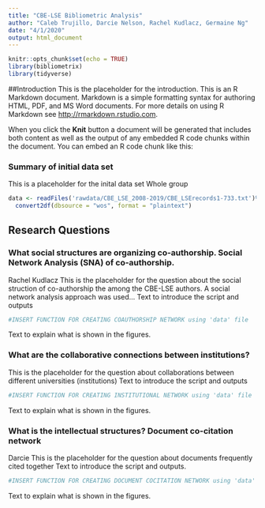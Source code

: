 ```yaml
---
title: "CBE-LSE Bibliometric Analysis"
author: "Caleb Trujillo, Darcie Nelson, Rachel Kudlacz, Germaine Ng"
date: "4/1/2020"
output: html_document
---
```


```r
knitr::opts_chunk$set(echo = TRUE)
library(bibliometrix)
library(tidyverse)
```

##Introduction
This is the placeholder for the introduction. This is an R Markdown document. Markdown is a simple formatting syntax for authoring HTML, PDF, and MS Word documents. For more details on using R Markdown see <http://rmarkdown.rstudio.com>.

When you click the **Knit** button a document will be generated that includes both content as well as the output of any embedded R code chunks within the document. You can embed an R code chunk like this:


### Summary of initial data set
This is a placeholder for the inital data set
Whole group
```r
data <- readFiles('rawdata/CBE_LSE_2008-2019/CBE_LSErecords1-733.txt')%>%
  convert2df(dbsource = "wos", format = "plaintext")
```

## Research Questions

### What social structures are organizing co-authorship. Social Network Analysis (SNA) of co-authorship.
Rachel Kudlacz 
This is the placeholder for the question about the social struction of co-authorship the among the CBE-LSE authors. A social network analysis approach was used...
Text to introduce the script and outputs
```r
#INSERT FUNCTION FOR CREATING COAUTHORSHIP NETWORK using 'data' file

```
Text to explain what is shown in the figures.

### What are the collaborative connections between institutions?
This is the placeholder for the question about collaborations between different universities (institutions)
Text to introduce the script and outputs
```r
#INSERT FUNCTION FOR CREATING INSTITUTIONAL NETWORK using 'data' file

```
Text to explain what is shown in the figures.

### What is the intellectual structures? Document co-citation network
Darcie
This is the placeholder for the question about documents frequently cited together
Text to introduce the script and outputs. 
```r
#INSERT FUNCTION FOR CREATING DOCUMENT COCITATION NETWORK using 'data' file
```
Text to explain what is shown in the figures.
